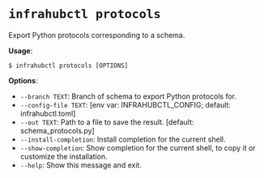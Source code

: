 # `infrahubctl protocols`

Export Python protocols corresponding to a schema.

**Usage**:

```console
$ infrahubctl protocols [OPTIONS]
```

**Options**:

* `--branch TEXT`: Branch of schema to export Python protocols for.
* `--config-file TEXT`: [env var: INFRAHUBCTL_CONFIG; default: infrahubctl.toml]
* `--out TEXT`: Path to a file to save the result.  [default: schema_protocols.py]
* `--install-completion`: Install completion for the current shell.
* `--show-completion`: Show completion for the current shell, to copy it or customize the installation.
* `--help`: Show this message and exit.
